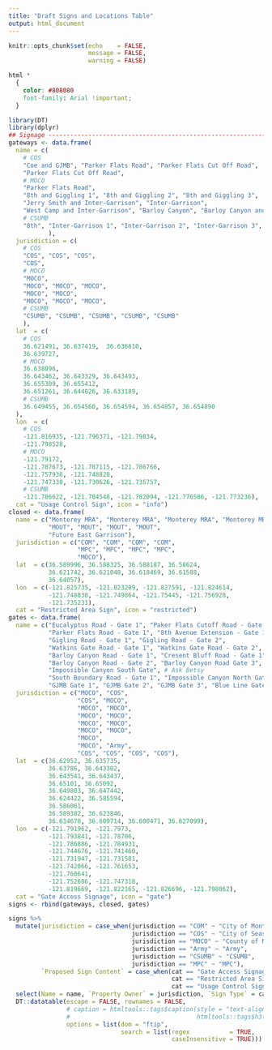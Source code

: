 ```yaml
---
title: "Draft Signs and Locations Table"
output: html_document
---
```


```r
knitr::opts_chunk$set(echo    = FALSE,
                      message = FALSE,
                      warning = FALSE)
```

```css
html *
  {
    color: #808080
    font-family: Arial !important;
  }
```

```r
library(DT)
library(dplyr)
## Signage ---------------------------------------------------------------------
gateways <- data.frame(
  name = c(
    # COS
    "Coe and GJMB", "Parker Flats Road", "Parker Flats Cut Off Road",
    "Parker Flats Cut Off Road",
    # MOCO
    "Parker Flats Road",
    "8th and Giggling 1", "8th and Giggling 2", "8th and Giggling 3",
    "Jerry Smith and Inter-Garrison", "Inter-Garrison",
    "West Camp and Inter-Garrison", "Barloy Canyon", "Barloy Canyon and Trail 50",
    # CSUMB
    "8th", "Inter-Garrison 1", "Inter-Garrison 2", "Inter-Garrison 3", "Inter-Garrison 4"
           ),
  jurisdiction = c(
    # COS
    "COS", "COS", "COS",
    "COS", 
    # MOCO
    "MOCO",
    "MOCO", "MOCO", "MOCO", 
    "MOCO", "MOCO",
    "MOCO", "MOCO", "MOCO",
    # CSUMB
    "CSUMB", "CSUMB", "CSUMB", "CSUMB", "CSUMB" 
    ),
  lat  = c(
    # COS
    36.621491, 36.637419,  36.636610,
    36.639727, 
    # MOCO
    36.638896, 
    36.643462, 36.643329, 36.643493, 
    36.655309, 36.655412, 
    36.651261, 36.644026, 36.633189, 
    # CSUMB
    36.649455, 36.654560, 36.654594, 36.654857, 36.654890
  ),
  lon  = c(
    # COS
    -121.816935, -121.796371, -121.79834,
    -121.798528, 
    # MOCO
    -121.79172,
    -121.787673, -121.787115, -121.786766,
    -121.757936, -121.748820, 
    -121.747330, -121.730626, -121.735757,
    # CSUMB
    -121.786622, -121.784548, -121.782094, -121.776586, -121.773236),
  cat = "Usage Control Sign", icon = "info")
closed <- data.frame(
  name = c("Monterey MRA", "Monterey MRA", "Monterey MRA", "Monterey MRA",
           "MOUT", "MOUT", "MOUT", "MOUT",
           "Future East Garrison"),
  jurisdiction = c("COM", "COM", "COM", "COM",
                   "MPC", "MPC", "MPC", "MPC",
                   "MOCO"),
  lat  = c(36.589996, 36.588325, 36.588187, 36.58624,
           36.621742, 36.621048, 36.618469, 36.61588,
           36.64057),
  lon  = c(-121.825735, -121.823289, -121.827591, -121.824614,
           -121.748838, -121.749864, -121.75445, -121.756928,
           -121.735231),
  cat = "Restricted Area Sign", icon = "restricted")
gates <- data.frame(
  name = c("Eucalyptus Road - Gate 1", "Paker Flats Cutoff Road - Gate 1",
           "Parker Flats Road - Gate 1", "8th Avenue Extension - Gate 1",
           "Gigling Road - Gate 1", "Gigling Road - Gate 2", 
           "Watkins Gate Road - Gate 1", "Watkins Gate Road - Gate 2",
           "Barloy Canyon Road - Gate 1", "Cresent Bluff Road - Gate 1",
           "Barloy Canyon Road - Gate 2", "Barloy Canyon Road Gate 3",
           "Impossible Canyon South Gate", # Ask Betsy
           "South Boundary Road - Gate 1", "Impossible Canyon North Gate",
           "GJMB Gate 1", "GJMB Gate 2", "GJMB Gate 3", "Blue Line Gate"),
  jurisdiction = c("MOCO", "COS",
                   "COS", "MOCO",
                   "MOCO", "MOCO",
                   "MOCO", "MOCO",
                   "MOCO", "MOCO",
                   "MOCO", "MOCO",
                   "MOCO",
                   "MOCO", "Army",
                   "COS", "COS", "COS", "COS"),
  lat  = c(36.62952, 36.635735, 
           36.63786, 36.643302, 
           36.643541, 36.643437,
           36.65101, 36.65092,
           36.649803, 36.647442,
           36.624422, 36.585594,
           36.586061,
           36.589382, 36.623846,
           36.614670, 36.609714, 36.600471, 36.627099),
  lon  = c(-121.791962, -121.7973, 
           -121.793841, -121.78706,
           -121.786886, -121.784931,
           -121.744676, -121.741460,
           -121.731947, -121.731581,
           -121.742066, -121.761653,
           -121.760641,
           -121.752686, -121.747318,
           -121.819669, -121.822165, -121.826696, -121.798062),
  cat = "Gate Access Signage", icon = "gate")
signs <- rbind(gateways, closed, gates)
```

```r
signs %>% 
  mutate(jurisdiction = case_when(jurisdiction == "COM" ~ "City of Monterey",
                                  jurisdiction == "COS" ~ "City of Seaside",
                                  jurisdiction == "MOCO" ~ "County of Monterey",
                                  jurisdiction == "Army" ~ "Army",
                                  jurisdiction == "CSUMB" ~ "CSUMB",
                                  jurisdiction == "MPC" ~ "MPC"),
         `Proposed Sign Content` = case_when(cat == "Gate Access Signage"  ~ "<ul><li>Jurisdiction logo and name</li></br><li>Gate Name</li></br><li>Restrictions (e.g., Authorized Vehicles Only)</li></br><li>Access Information (e.g., For access call (831) 394-6811)</li></ul>",
                                             cat == "Restricted Area Sign" ~ "<ul><li>Jurisdiction logo and name</li></br><li>Restrictions (e.g., NO TRESSPASSING Violators will be prosecuted)</li></br><li>Code (e.g.,PC 602 Enforced)</li></ul>",
                                             cat == "Usage Control Sign"   ~ "<ul><li>Jurisdiction logo, name and contact information</li></br><li>Restrictions (e.g., use restricted to signed trails)</li></br><li>Allowed or prohibited use symbols</li></br><li>Additional information (e.g., QR code and 3Rs)</li></ul>")) %>%
  select(Name = name, `Property Owner` = jurisdiction, `Sign Type` = cat, `Proposed Sign Content`, Latitude = lat, Longitude = lon) %>%
  DT::datatable(escape = FALSE, rownames = FALSE,
                # caption = htmltools::tags$caption(style = "text-align: center; color: #808080",
                #                                   htmltools::tags$h3("Draft Signs and Locations")),
                options = list(dom = "ftip",
                               search = list(regex           = TRUE, 
                                             caseInsensitive = TRUE)))
```


